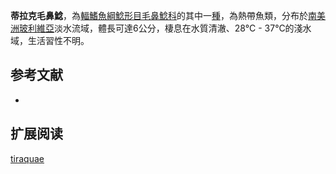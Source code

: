 {{Speciesbox
| name = 蒂拉克毛鼻鯰
| image = 
| image_width = 
| status = NE
| status_system = IUCN3.1
| genus = Trichomycterus
| species = tiraquae
| authority = [[Fowler|Fowler]], 1940
| synonyms = *''Pygidium tiraquae '',Fowler, 1940 
}}

'''蒂拉克毛鼻鯰'''，為[[輻鰭魚綱|輻鰭魚綱]][[鯰形目|鯰形目]][[毛鼻鯰科|毛鼻鯰科]]的其中一[[種|種]]，為熱帶魚類，分布於[[南美洲|南美洲]][[玻利維亞|玻利維亞]]淡水流域，體長可達6公分，棲息在水質清澈、28°C - 37°C的淺水域，生活習性不明。

==参考文献==
*{{FishBase_species|genus=Trichomycterus|species=tiraquae|year=2014|month=11}}

== 扩展阅读 ==
{{refbegin}}
{{wikispecies-inline|Trichomycterus tiraquae|蒂拉克毛鼻鯰}}
{{refend}}
{{Taxonbar|from=Q6417306}}

[[Category:毛鼻鯰属|tiraquae]]


{{鯰形目小作品}}